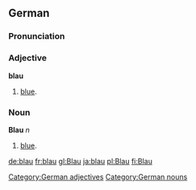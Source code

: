 ==German==
===Pronunciation===
{{IPA|[blau]}}

===Adjective===
'''blau'''
# [[blue]].

[[Category:German adjectives]]

===Noun===
'''Blau''' ''n''
# [[blue]].

[[Category:German nouns]]

[[de:blau]]
[[fr:blau]]
[[gl:Blau]]
[[ja:blau]]
[[pl:Blau]]
[[fi:Blau]]